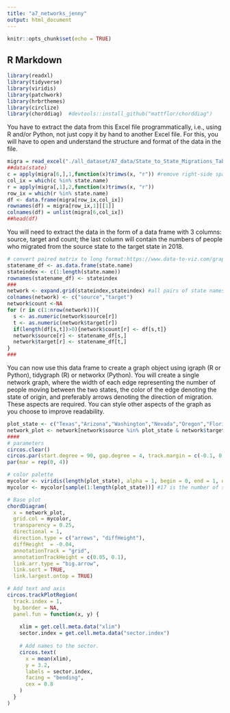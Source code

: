 ```yaml
---
title: "a7_networks_jenny"
output: html_document
---
```


```r
knitr::opts_chunk$set(echo = TRUE)
```

## R Markdown

```r
library(readxl)
library(tidyverse)
library(viridis)
library(patchwork)
library(hrbrthemes)
library(circlize)
library(chorddiag)  #devtools::install_github("mattflor/chorddiag")
```

You have to extract the data from this Excel file programmatically, i.e., using R and/or Python, not just copy it by hand to another Excel file. For this, you will have to open and understand the structure and format of the data in the file.
```r
migra = read_excel("./all_dataset/A7_data/State_to_State_Migrations_Table_2018.xls")
##data(state)
c = apply(migra[6,],1,function(x)trimws(x, "r")) #remove right-side spaces
col_ix = which(c %in% state.name)
r = apply(migra[,1],2,function(x)trimws(x, "r"))
row_ix = which(r %in% state.name)
df <- data.frame(migra[row_ix,col_ix])
rownames(df) = migra[row_ix,1][[1]]
colnames(df) = unlist(migra[6,col_ix])
##head(df)
```

You will need to extract the data in the form of a data frame with 3 columns: source, target and count; the last column will contain the numbers of people who migrated from the source state to the target state in 2018.
```r
# convert paired matrix to long format:https://www.data-to-viz.com/graph/chord.html
statename_df <- as.data.frame(state.name)
stateindex <- c(1:length(state.name))
rownames(statename_df) <- stateindex
###
network <- expand.grid(stateindex,stateindex) #all pairs of state names
colnames(network) <- c("source","target")
network$count <-NA
for (r in c(1:nrow(network))){
  s <- as.numeric(network$source[r])
  t <- as.numeric(network$target[r])
  if(length(df[s,t])>0){network$count[r] <- df[s,t]}
  network$source[r] <- statename_df[s,]
  network$target[r] <- statename_df[t,]
}
###
```

You can now use this data frame to create a graph object using igraph (R or Python), tidygraph (R) or networkx (Python).
You will create a single network graph, where the width of each edge representing the number of people moving between the two states, the color of the edge denoting the state of origin, and preferably arrows denoting the direction of migration. These aspects are required. You can style other aspects of the graph as you choose to improve readability.
```r
plot_state <- c("Texas","Arizona","Washington","Nevada","Oregon","Florida","Colorado","Utah","New York","Georgia","New Jersey","California","Pennsylvania","North Carolina","Connecticut","Massachusetts","Virginia")
network_plot <- network[network$source %in% plot_state & network$target %in% plot_state,]
####
# parameters
circos.clear()
circos.par(start.degree = 90, gap.degree = 4, track.margin = c(-0.1, 0.1), points.overflow.warning = FALSE)
par(mar = rep(0, 4))

# color palette
mycolor <- viridis(length(plot_state), alpha = 1, begin = 0, end = 1, option = "D")
mycolor <- mycolor[sample(1:length(plot_state))] #17 is the number of states

# Base plot
chordDiagram(
  x = network_plot, 
  grid.col = mycolor,
  transparency = 0.25,
  directional = 1,
  direction.type = c("arrows", "diffHeight"), 
  diffHeight  = -0.04,
  annotationTrack = "grid", 
  annotationTrackHeight = c(0.05, 0.1),
  link.arr.type = "big.arrow", 
  link.sort = TRUE, 
  link.largest.ontop = TRUE)

# Add text and axis
circos.trackPlotRegion(
  track.index = 1, 
  bg.border = NA, 
  panel.fun = function(x, y) {
    
    xlim = get.cell.meta.data("xlim")
    sector.index = get.cell.meta.data("sector.index")
    
    # Add names to the sector. 
    circos.text(
      x = mean(xlim), 
      y = 3.2, 
      labels = sector.index, 
      facing = "bending", 
      cex = 0.8
    )
  }
)
```

